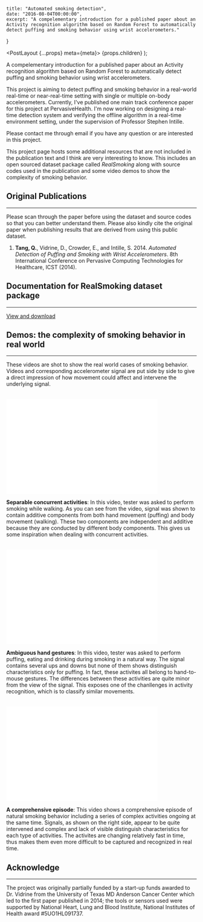     title: "Automated smoking detection",
    date: "2016-08-04T00:00:00",
    excerpt: "A compelementary introduction for a published paper about an Activity recognition algorithm based on Random Forest to automatically detect puffing and smoking behavior using wrist accelerometers."
}


  <PostLayout {...props} meta={meta}>
      {props.children}
  </PostLayout>
);

A compelementary introduction for a published paper about an Activity recognition algorithm based on Random Forest to automatically detect
puffing and smoking behavior using wrist accelerometers.

This project is aiming to detect puffing and smoking behavior in a real-world real-time or near-real-time setting with single or multiple on-body accelerometers. Currently, I've published one main track conference paper for this project at PervasiveHealth. I'm now working on designing a real-time detection system and verifying the offline algorithm in a real-time environment setting, under the supervision of Professor Stephen Intille.<!--more-->

Please contact me through email if you have any question or are interested in this project.

This project page hosts some additional resources that are not included in the publication text and I think are very interesting to know. This includes an open sourced dataset package called _RealSmoking_ along with source codes used in the publication and some video demos to show the complexity of smoking behavior.

## Original Publications

---

Please scan through the paper before using the dataset and source codes so that you can better understand them. Please also kindly cite the original paper when publishing results that are derived from using this public dataset.

<ol>
    <li><b>Tang, Q.</b>, Vidrine, D., Crowder, E., and Intille, S. 2014. <i>Automated Detection of Puffing and Smoking with Wrist Accelerometers</i>. 8th International Conference on Pervasive Computing Technologies for Healthcare, ICST (2014). <a href="http://eudl.eu/doi/10.4108/icst.pervasivehealth.2014.254978" title="download paper"><i className="fa fa-link"></i></a></li>
</ol>

## Documentation for RealSmoking dataset package

---

[View and download](https://qutang.gitbooks.io/documentation-real-world-puffing-and-smoking-data/content/)

<div className="spacing"></div>

## Demos: the complexity of smoking behavior in real world

---

These videos are shot to show the real world cases of smoking behavior. Videos and corresponding accelerometer signal are put side by side to give a direct impression of how movement could affect and intervene the underlying signal.

<br />
<iframe className="center-block" width="400" height="250" src="//www.youtube.com/embed/0vuninozmh0" frameBorder="0" allowFullScreen align="center"></iframe>

**Separable concurrent activities**: In this video, tester was asked to perform smoking while walking. As you can see from the video, signal was shown to contain additive components from both hand movement (puffing) and body movement (walking). These two components are independent and additive because they are conducted by different body components. This gives us some inspiration when dealing with concurrent activities.

<br />
<iframe className="center-block" width="400" height="250" src="//www.youtube.com/embed/9ariksf8jAk" frameBorder="0" allowFullScreen></iframe>

**Ambiguous hand gestures**: In this video, tester was asked to perform puffing, eating and drinking during smoking in a natural way. The signal contains several ups and downs but none of them shows distinguish characteristics only for puffing. In fact, these activites all belong to hand-to-mouse gestures. The differences between these activities are quite minor from the view of the signal. This exposes one of the chanllenges in activity recognition, which is to classify similar movements.

<br />
<iframe className="center-block" width="400" height="250" src="//www.youtube.com/embed/FjhBPKOZ1a0" frameBorder="0" allowFullScreen></iframe>

**A comprehensive episode**: This video shows a comprehensive episode of natural smoking behavior including a series of complex activities ongoing at the same time. Signals, as shown on the right side, appear to be quite intervened and complex and lack of visible distinguish characteristics for each type of activities. The activites are changing relatively fast in time, thus makes them even more difficult to be captured and recognized in real time.

## Acknowledge

---

The project was originally partially funded by a start-up funds awarded to Dr. Vidrine from the University of Texas MD Anderson Cancer Center which led to the first paper published in 2014; the tools or sensors used were supported by National Heart, Lung and Blood Institute, National Institutes of Health award #5UO1HL091737.

